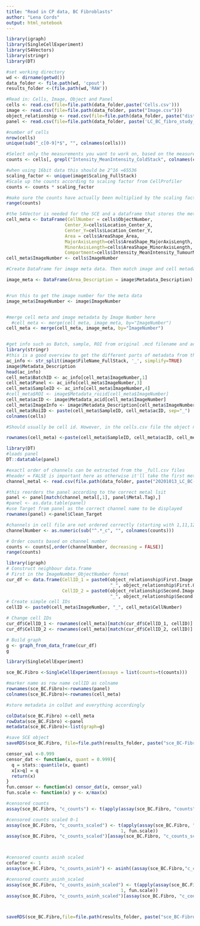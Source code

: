 ```yaml
---
title: "Read in CP data, BC Fibroblasts"
author: "Lena Cords"
output: html_notebook
---
```


```r
library(igraph)
library(SingleCellExperiment)
library(S4Vectors)
library(stringr)
library(DT)
```


```r
#set working directory 
wd <- dirname(getwd())
data_folder <- file.path(wd, 'cpout')
results_folder <-(file.path(wd,'RAW'))
```


```r
#Read in: Cells, Image, Object and Panel
cells <- read.csv(file=file.path(data_folder,paste('Cells.csv')))
image <- read.csv(file=file.path(data_folder, paste("Image.csv")))
object_relationship <- read.csv(file=file.path(data_folder, paste("distance_15px_Object relationships.csv")))
panel <- read.csv(file=file.path(data_folder, paste('LC_BC_fibro_study_final panel.csv')))
```

```r
#number of cells
nrow(cells)
unique(sub("_c[0-9]*$", "", colnames(cells)))

#Select only the measurements you want to work on, based on the measurements displayed above Intensity_MeanIntensityCellsCorr_ColdStack
counts <- cells[, grepl("Intensity_MeanIntensity_ColdStack", colnames(cells))]
```

```r
#when using 16bit data this should be 2^16 =65536
scaling_factor <- unique(image$Scaling_FullStack)
#Scale up the counts according to scaling factor from CellProfiler
counts <- counts * scaling_factor

#make sure the counts have actually been multiplied by the scaling factor
range(counts)
```


```r
#the S4Vector is needed for the SCE and a dataframe that stores the metadata per category
cell_meta <- DataFrame(CellNumber = cells$ObjectNumber,
                      Center_X=cells$Location_Center_X,
                      Center_Y=cells$Location_Center_Y,
                      Area = cells$AreaShape_Area,
                      MajorAxisLength=cells$AreaShape_MajorAxisLength,
                      MinorAxisLength=cells$AreaShape_MinorAxisLength,
                      Compartment=cells$Intensity_MeanIntensity_TumourMask_Distance_B100)
cell_meta$ImageNumber <- cells$ImageNumber

#Create DataFrame for image meta data. Then match image and cell metadata by ImageNumber

image_meta <- DataFrame(Area_Description = image$Metadata_Description)


#run this to get the image number for the meta data
image_meta$ImageNumber <- image$ImageNumber


#merge cell meta and image metadata by Image Number here
  #cell_meta <- merge(cell_meta, image_meta, by="ImageNumber")
cell_meta <- merge(cell_meta, image_meta, by="ImageNumber")


#get info such as Batch, sample, ROI from original .mcd filename and add it to the cell metadata (colDat)
library(stringr)
#this is a good overview to get the different parts of metadata from the file name
ac_info <- str_split(image$FileName_FullStack, '_', simplify=TRUE)
image$Metadata_Description
head(ac_info)
cell_meta$BatchID <- ac_info[cell_meta$ImageNumber,1]
cell_meta$Panel <- ac_info[cell_meta$ImageNumber,3]
cell_meta$SampleID <- ac_info[cell_meta$ImageNumber,4]
#cell_meta$ROI <- image$Metadata_roiid[cell_meta$ImageNumber]
cell_meta$acID <- image$Metadata_acid[cell_meta$ImageNumber]
cell_meta$ImageInfo <- image$Metadata_Description[cell_meta$ImageNumber]
cell_meta$RoiID <- paste(cell_meta$SampleID, cell_meta$acID, sep="_")
colnames(cells)
```


```r
#Should usually be cell id. However, in the cells.csv file the object number is counted per imgage, so to get unique cell IDs, they must be establishes by combining ObjectNumber, ImageNumber/ROINumber and SampleID

rownames(cell_meta) <-paste(cell_meta$SampleID, cell_meta$acID, cell_meta$CellNumber, sep='_') #ROI
```


```r
library(DT)
#loads panel
DT::datatable(panel)

#exactl order of channels can be extracted from the _full.csv files
#header = FALSE is important here as otherwise it'll take the first metal as a header
channel_metal <- read.csv(file.path(data_folder, paste("20201013_LC_BC-Fibro_TBB075_s0_p8_r1_a1_ac_full.csv")), header=FALSE)

#this reorders the panel according to the correct metal lsit
panel <- panel[match(channel_metal[,1], panel$Metal.Tag),]
#panel <- as.data.table(panel)
#use Target from panel as the correct channel name to be displayed
rownames(panel) <-panel$Clean_Target

#channels in cell file are not ordered correctly (starting with 1,11,12 ... 2,21,22 ... 3,31,32...), hence we need to reorder them
channelNumber <- as.numeric(sub("^.*_c", "", colnames(counts)))

# Order counts based on channel number
counts <- counts[,order(channelNumber, decreasing = FALSE)] 
range(counts)
```

```r
library(igraph)
# Construct neighbour data.frame
# First in the ImageNumber_ObjectNumber format
cur_df <- data.frame(CellID_1 = paste0(object_relationship$First.Image.Number, 
                                       "_", object_relationship$First.Object.Number),
                     CellID_2 = paste0(object_relationship$Second.Image.Number, 
                                       "_", object_relationship$Second.Object.Number))
# Create simple cell IDs
cellID <- paste0(cell_meta$ImageNumber, "_", cell_meta$CellNumber)

# Change cell IDs
cur_df$CellID_1 <- rownames(cell_meta)[match(cur_df$CellID_1, cellID)]
cur_df$CellID_2 <- rownames(cell_meta)[match(cur_df$CellID_2, cellID)]

# Build graph
g <- graph_from_data_frame(cur_df)
g
```


```r
library(SingleCellExperiment)

sce_BC.Fibro <-SingleCellExperiment(assays = list(counts=t(counts)))

#marker name as row name cellID as colname
rownames(sce_BC.Fibro)<-rownames(panel)
colnames(sce_BC.Fibro)<-rownames(cell_meta)

#store metadata in colDat and everything accordingly

colData(sce_BC.Fibro) <-cell_meta
rowData(sce_BC.Fibro) <-panel
metadata(sce_BC.Fibro)<-list(graph=g)

#save SCE object
saveRDS(sce_BC.Fibro, file=file.path(results_folder, paste("sce_BC-Fibro_comp_20220727_RAW.rds")))
```

```r
censor_val <-0.999
censor_dat <- function(x, quant = 0.999){
  q = stats::quantile(x, quant)
  x[x>q] = q
  return(x)
}
fun.censor <- function(x) censor_dat(x, censor_val)
fun.scale <- function(x) y <- x/max(x)

#censored counts
assay(sce_BC.Fibro, "c_counts") <- t(apply(assay(sce_BC.Fibro, "counts"), 1, fun.censor))

#censored counts scaled 0-1
assay(sce_BC.Fibro, "c_counts_scaled") <- t(apply(assay(sce_BC.Fibro, "c_counts"),
                                           1, fun.scale))
assay(sce_BC.Fibro, "c_counts_scaled")[assay(sce_BC.Fibro, "c_counts_scaled") < 0] <- 0



#censored counts asinh scaled
cofactor <- 1
assay(sce_BC.Fibro, "c_counts_asinh") <- asinh((assay(sce_BC.Fibro,"c_counts"))/cofactor)

#censored counts_asinh_scaled
assay(sce_BC.Fibro, "c_counts_asinh_scaled") <- t(apply(assay(sce_BC.Fibro, "c_counts_asinh"),
                                           1, fun.scale))
assay(sce_BC.Fibro, "c_counts_asinh_scaled")[assay(sce_BC.Fibro, "c_counts_asinh") < 0] <- 0



saveRDS(sce_BC.Fibro,file=file.path(results_folder, paste("sce_BC-Fibro_comp_20220727_RAW_c_counts.rds")))

```
